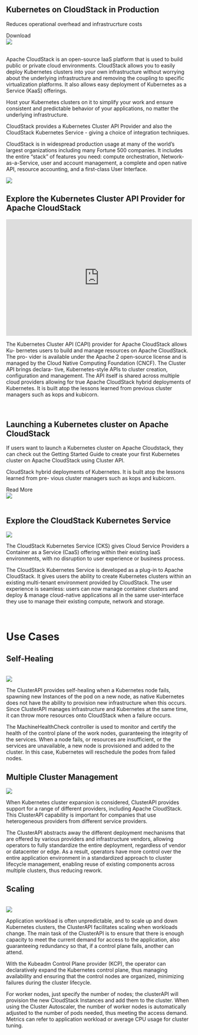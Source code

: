 
<div class="container">
  <div class="row footer">
    <div class="col col--8">
      <h2>Kubernetes on CloudStack in Production</h2>
      <p class="hero__subtitle"><a>Reduces operational overhead and infrastrucrture costs</a></p>
      <Link
        className="button button--primary"
        href="https://qa.cloudstack.cloud/simulator/">
        Download
      </Link>
    </div>
    <div class="col col--4">
      <img src="/img/k8s/capc-logo.png" />
    </div>
  </div>
  <br/>

  <div class="row">
    <div class="col col--8">
      <p>Apache CloudStack is an open-source IaaS platform that is used to build public or private cloud environments. CloudStack allows you to easily deploy Kubernetes clusters into your own infrastructure without worrying about the underlying infrastructure and removing the coupling to specific virtualization platforms. It also allows easy deployment of Kubernetes as a Service (KaaS) offerings.</p>
      <p>Host your Kubernetes clusters on it to simplify your work and ensure consistent and predictable behavior of your applications, no matter the underlying infrastructure.</p>
      <p>CloudStack provides a Kubernetes Cluster API Provider and also the CloudStack Kubernetes Service - giving a choice of integration techniques.</p>
      <p>CloudStack is in widespread production usage at many of the world’s largest organizations including many Fortune 500 companies. It includes the entire “stack” of features you need: compute orchestration, Network-as-a-Service, user and account management, a complete and open native API, resource accounting, and a first-class User Interface.</p>
    </div>
    <div className="hero col col--4">
      <img src="/img/k8s/capc-servers.png" />
    </div>
  </div>

  <div class="row">
    <div class="col col--2" />
    <div class="col col--8 text-center">
    <h2>Explore the Kubernetes Cluster API Provider for Apache CloudStack</h2>
    </div>
    <div class="col col--2" />
    <div class="col col--2" />
    <div class="col col--8">
      <iframe width="100%" height="315" src="https://www.youtube.com/embed/NcfVkVT48Kk" title="Bootstrapping K8S Cluster using CAPC - Apache CloudStack - Kubernetes" frameborder="0" allow="accelerometer; autoplay; clipboard-write; encrypted-media; gyroscope; picture-in-picture; web-share" allowfullscreen></iframe>
    </div>
    <div class="col col--2" />
    <div class="col col--12">
      <p>The Kubernetes Cluster API (CAPI) provider for Apache CloudStack allows Ku- bernetes users to build and manage resources on Apache CloudStack. The pro- vider is available under the Apache 2 open-source license and is managed by the Cloud Native Computing Foundation (CNCF). The Cluster API brings declara- tive, Kubernetes-style APIs to cluster creation, configuration and management. The API itself is shared across multiple cloud providers allowing for true Apache CloudStack hybrid deployments of Kubernetes. It is built atop the lessons learned from previous cluster managers such as kops and kubicorn.</p>
    </div>
  </div>
  <br/>

  <div class="row footer footer--dark">
    <div class="col col--8">
      <h2>Launching a Kubernetes cluster on Apache CloudStack</h2>
      <p>If users want to launch a Kubernetes cluster on Apache Cloudstack, they can check out the Getting Started Guide to create your first Kubernetes cluster on Apache CloudStack using Cluster API.</p>
      <p>CloudStack hybrid deployments of Kubernetes. It is built atop the lessons learned from pre- vious cluster managers such as kops and kubicorn.</p>
      <Link
        className="button button--primary"
        href="https://cluster-api-cloudstack.sigs.k8s.io/getting-started.html">
        Read More
      </Link>
    </div>
    <div class="col col--4">
      <img src="/img/k8s/k8s-logo.svg" />
    </div>
  </div>
  <br/>

  <div class="row">
    <div class="col col--2" />
    <div class="col col--8 text-center">
    <h2>Explore the CloudStack Kubernetes Service</h2>
    </div>
    <div class="col col--2" />
    <div class="col col--6">
      <img src="/img/k8s/acs-ui.jpg"/>
    </div>
    <div class="col col--6">
      <p>The CloudStack Kubernetes Service (CKS) gives Cloud Service Providers a Container as a Service (CaaS) offering within their existing IaaS environments, with no disruption to user experience or business process.</p>
      <p>The CloudStack Kubernetes Service is developed as a plug-in to Apache CloudStack. It gives users the ability to create Kubernetes clusters within an existing multi-tenant environment provided by CloudStack. The user experience is seamless: users can now manage container clusters and deploy & manage cloud-native applications all in the same user-interface they use to manage their existing compute, network and storage.</p>
    </div>
  </div>
  <br/>

  <div class="row">
    <div class="col col--2" />
    <div class="col col--8 text-center">
    <h1>Use Cases</h1>
    </div>
    <div class="col col--2" />
    <div class="col col--4">
      <h2 class="text-center">Self-Healing</h2><br/>
      <img src="/img/k8s/self-healing.png"/>
      <p>The ClusterAPI provides self-healing when a Kubernetes node fails, spawning new Instances of the pod on a new node, as native Kubernetes does not have the ability to provision new infrastructure when this occurs. Since ClusterAPI manages infrastructure and Kubernetes at the same time, it can throw more resources onto CloudStack when a failure occurs.</p>
      <p>The MachineHealthCheck controller is used to monitor and certify the health of the control plane of the work nodes, guaranteeing the integrity of the services. When a node fails, or resources are insufficient, or the services are unavailable, a new node is provisioned and added to the cluster. In this case, Kubernetes will reschedule the podes from failed nodes.</p>
    </div>
    <div class="col col--4">
      <h2 class="text-center">Multiple Cluster Management</h2>
      <img src="/img/k8s/multiple-clusters-management.png"/>
      <p>When Kubernetes cluster expansion is considered, ClusterAPI provides support for a range of different providers, including Apache CloudStack. This ClusterAPI capability is important for companies that use heterogeneous providers from different service providers.</p>
      <p>The ClusterAPI abstracts away the different deployment mechanisms that are offered by various providers and infrastructure vendors, allowing operators to fully standardize the entire deployment, regardless of vendor or datacenter or edge. As a result, operators have more control over the entire application environment in a standardized approach to cluster lifecycle management, enabling reuse of existing components across multiple clusters, thus reducing rework.</p>
    </div>
    <div class="col col--4">
      <h2 class="text-center">Scaling</h2><br/>
      <img src="/img/k8s/scaling.png"/>
      <p>Application workload is often unpredictable, and to scale up and down Kubernetes clusters, the ClusterAPI facilitates scaling when workloads change. The main task of the ClusterAPI is to ensure that there is enough capacity to meet the current demand for access to the application, also guaranteeing redundancy so that, if a control plane fails, another can attend.</p>
      <p>With the Kubeadm Control Plane provider (KCP), the operator can declaratively expand the Kubernetes control plane, thus managing availability and ensuring that the control nodes are organized, minimizing failures during the cluster lifecycle.</p>
      <p>For worker nodes, just specify the number of nodes; the clusterAPI will provision the new CloudStack Instances and add them to the cluster. When using the Cluster Autoscaler, the number of worker nodes is automatically adjusted to the number of pods needed, thus meeting the access demand. Metrics can refer to application workload or average CPU usage for cluster tuning.</p>
    </div>
  </div>
</div>
<LearnMore/>
